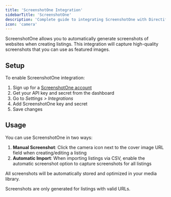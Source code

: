 ```yaml
---
title: 'ScreenshotOne Integration'
sidebarTitle: 'ScreenshotOne'
description: 'Complete guide to integrating ScreenshotOne with Directify. Learn how to automatically generate and optimize website screenshots for your listings, both manually and through bulk imports.'
icon: 'camera'
---
```


ScreenshotOne allows you to automatically generate screenshots of websites when creating listings. This integration will capture high-quality screenshots that you can use as featured images.

## Setup

To enable ScreenshotOne integration:

1. Sign up for a [ScreenshotOne account](https://screenshotone.com)
2. Get your API key and secret from the dashboard
3. Go to *Settings > Integrations*
4. Add ScreenshotOne key and secret
5. Save changes

## Usage

You can use ScreenshotOne in two ways:

1. **Manual Screenshot**: Click the camera icon next to the cover image URL field when creating/editing a listing
2. **Automatic Import**: When importing listings via CSV, enable the automatic screenshot option to capture screenshots for all listings

All screenshots will be automatically stored and optimized in your media library.

<Note>
Screenshots are only generated for listings with valid URLs.
</Note>
